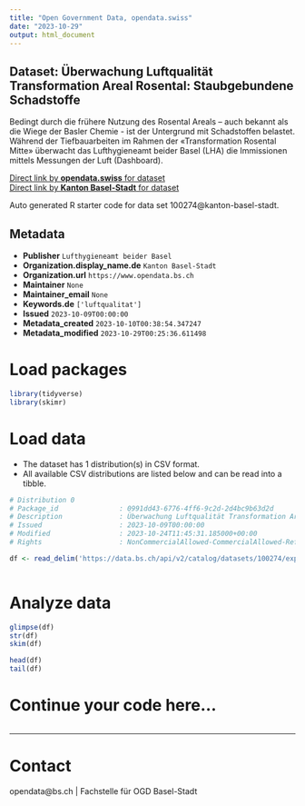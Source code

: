 ```yaml
---
title: "Open Government Data, opendata.swiss"
date: "2023-10-29"
output: html_document
---
```


## Dataset: Überwachung Luftqualität Transformation Areal Rosental: Staubgebundene Schadstoffe

Bedingt durch die frühere Nutzung des Rosental Areals – auch bekannt als die Wiege der Basler Chemie - ist der Untergrund mit Schadstoffen belastet. Während der Tiefbauarbeiten im Rahmen der «Transformation Rosental Mitte» überwacht das Lufthygieneamt beider Basel (LHA) die Immissionen mittels Messungen der Luft (Dashboard). 

[Direct link by **opendata.swiss** for dataset](https://opendata.swiss/de/dataset/uberwachung-luftqualitat-transformation-areal-rosental-staubgebundene-schadstoffe)<br>
[Direct link by **Kanton Basel-Stadt** for dataset](https://data.bs.ch/explore/dataset/100274/)

Auto generated R starter code for data set 100274@kanton-basel-stadt.

## Metadata

- **Publisher** `Lufthygieneamt beider Basel`
- **Organization.display_name.de** `Kanton Basel-Stadt`
- **Organization.url** `https://www.opendata.bs.ch`
- **Maintainer** `None`
- **Maintainer_email** `None`
- **Keywords.de** `['luftqualitat']`
- **Issued** `2023-10-09T00:00:00`
- **Metadata_created** `2023-10-10T00:38:54.347247`
- **Metadata_modified** `2023-10-29T00:25:36.611498`


# Load packages

```r

library(tidyverse)
library(skimr)

```

# Load data

-   The dataset has 1 distribution(s) in CSV format.
-   All available CSV distributions are listed below and can be read into a tibble.

```r

# Distribution 0
# Package_id               : 0991dd43-6776-4ff6-9c2d-2d4bc9b63d2d
# Description              : Überwachung Luftqualität Transformation Areal Rosental: Staubgebundene Schadstoffe (csv)
# Issued                   : 2023-10-09T00:00:00
# Modified                 : 2023-10-24T11:45:31.185000+00:00
# Rights                   : NonCommercialAllowed-CommercialAllowed-ReferenceRequired

df <- read_delim('https://data.bs.ch/api/v2/catalog/datasets/100274/exports/csv')



```

# Analyze data

```r

glimpse(df)
str(df)
skim(df)

head(df)
tail(df)

```

# Continue your code here...

```r

```

------------------------------------------------------------------------

# Contact

opendata@bs.ch | Fachstelle für OGD Basel-Stadt

